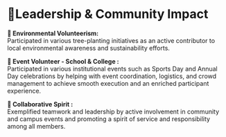 # 🤝Leadership & Community Impact 
**🌱 Environmental Volunteerism:**  
Participated in various tree-planting initiatives as an active contributor to local environmental awareness and sustainability efforts.

**🏫 Event Volunteer - School & College :**  
Participated in various institutional events such as Sports Day and Annual Day celebrations by helping with event coordination, logistics, and crowd management to achieve smooth execution and an enriched participant experience.

**🤝 Collaborative Spirit :**   
Exemplified teamwork and leadership by active involvement in community and campus events and promoting a spirit of service and responsibility among all members.


